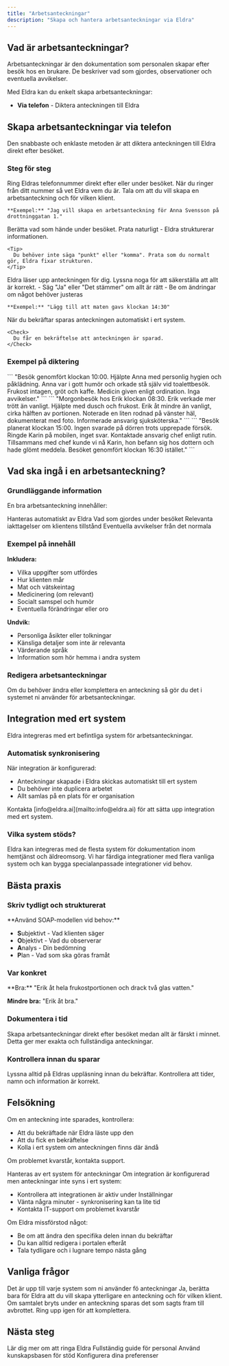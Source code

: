 ```yaml
---
title: "Arbetsanteckningar"
description: "Skapa och hantera arbetsanteckningar via Eldra"
---
```


## Vad är arbetsanteckningar?

Arbetsanteckningar är den dokumentation som personalen skapar efter besök hos en brukare. De beskriver vad som gjordes, observationer och eventuella avvikelser.

Med Eldra kan du enkelt skapa arbetsanteckningar:

- **Via telefon** - Diktera anteckningen till Eldra

## Skapa arbetsanteckningar via telefon

Den snabbaste och enklaste metoden är att diktera anteckningen till Eldra direkt efter besöket.

### Steg för steg

<Steps>
  <Step title="Ring Eldra">
    Ring Eldras telefonnummer direkt efter eller under besöket.
  </Step>
  <Step title="Eldra vet vem du är">
    När du ringer från ditt nummer så vet Eldra vem du är.
  </Step>
  <Step title="Be om att skapa arbetsanteckning">
    Tala om att du vill skapa en arbetsanteckning och för vilken klient.

    **Exempel:** "Jag vill skapa en arbetsanteckning för Anna Svensson på drottninggatan 1."
  </Step>
  <Step title="Diktera anteckningen">
    Berätta vad som hände under besöket. Prata naturligt - Eldra strukturerar informationen.

    <Tip>
      Du behöver inte säga "punkt" eller "komma". Prata som du normalt gör, Eldra fixar strukturen.
    </Tip>
  </Step>
  <Step title="Lyssna på uppläsning">
    Eldra läser upp anteckningen för dig. Lyssna noga för att säkerställa att allt är korrekt.
  </Step>
  <Step title="Bekräfta eller ändra">
    - Säg "Ja" eller "Det stämmer" om allt är rätt
    - Be om ändringar om något behöver justeras

    **Exempel:** "Lägg till att maten gavs klockan 14:30"
  </Step>
  <Step title="Spara">
    När du bekräftar sparas anteckningen automatiskt i ert system.

    <Check>
      Du får en bekräftelse att anteckningen är sparad.
    </Check>
  </Step>
</Steps>

### Exempel på diktering

<Tabs>
  <Tab title="Standardbesök">
    ```
    "Besök genomfört klockan 10:00. Hjälpte Anna med personlig hygien och påklädning. Anna var i gott humör och orkade stå själv vid toalettbesök. Frukost intagen, gröt och kaffe. Medicin given enligt ordination. Inga avvikelser."
    ```
  </Tab>
  <Tab title="Med observation">
    ```
    "Morgonbesök hos Erik klockan 08:30. Erik verkade mer trött än vanligt. Hjälpte med dusch och frukost. Erik åt mindre än vanligt, cirka hälften av portionen. Noterade en liten rodnad på vänster häl, dokumenterat med foto. Informerade ansvarig sjuksköterska."
    ```
  </Tab>
  <Tab title="Med avvikelse">
    ```
    "Besök planerat klockan 15:00. Ingen svarade på dörren trots upprepade försök. Ringde Karin på mobilen, inget svar. Kontaktade ansvarig chef enligt rutin. Tillsammans med chef kunde vi nå Karin, hon befann sig hos dottern och hade glömt meddela. Besöket genomfört klockan 16:30 istället."
    ```
  </Tab>
</Tabs>

## Vad ska ingå i en arbetsanteckning?

### Grundläggande information

En bra arbetsanteckning innehåller:

<CardGroup cols={2}>
  <Card title="Tid" icon="clock">
    Hanteras automatiskt av Eldra
  </Card>
  <Card title="Åtgärder" icon="hand-holding-medical">
    Vad som gjordes under besöket
  </Card>
  <Card title="Observationer" icon="eye">
    Relevanta iakttagelser om klientens tillstånd
  </Card>
  <Card title="Avvikelser" icon="exclamation-triangle">
    Eventuella avvikelser från det normala
  </Card>
</CardGroup>

### Exempel på innehåll

**Inkludera:**

- Vilka uppgifter som utfördes
- Hur klienten mår
- Mat och vätskeintag
- Medicinering (om relevant)
- Socialt samspel och humör
- Eventuella förändringar eller oro

**Undvik:**

- Personliga åsikter eller tolkningar
- Känsliga detaljer som inte är relevanta
- Värderande språk
- Information som hör hemma i andra system

### Redigera arbetsanteckningar

Om du behöver ändra eller komplettera en anteckning så gör du det i systemet ni använder för arbetsanteckningar.

## Integration med ert system

Eldra integreras med ert befintliga system för arbetsanteckningar.

### Automatisk synkronisering

När integration är konfigurerad:

- Anteckningar skapade i Eldra skickas automatiskt till ert system
- Du behöver inte duplicera arbetet
- Allt samlas på en plats för er organisation

<Info>
  Kontakta [info@eldra.ai](mailto:info@eldra.ai) för att sätta upp integration med ert system.
</Info>

### Vilka system stöds?

Eldra kan integreras med de flesta system för dokumentation inom hemtjänst och äldreomsorg. Vi har färdiga integrationer med flera vanliga system och kan bygga specialanpassade integrationer vid behov.

## Bästa praxis

### Skriv tydligt och strukturerat

<Tip>
  **Använd SOAP-modellen vid behov:**

  - **S**ubjektivt - Vad klienten säger
  - **O**bjektivt - Vad du observerar
  - **A**nalys - Din bedömning
  - **P**lan - Vad som ska göras framåt
</Tip>

### Var konkret

<Tip>
  **Bra:** "Erik åt hela frukostportionen och drack två glas vatten."

  **Mindre bra:** "Erik åt bra."
</Tip>

### Dokumentera i tid

<Tip>
  Skapa arbetsanteckningar direkt efter besöket medan allt är färskt i minnet. Detta ger mer exakta och fullständiga anteckningar.
</Tip>

### Kontrollera innan du sparar

<Tip>
  Lyssna alltid på Eldras uppläsning innan du bekräftar. Kontrollera att tider, namn och information är korrekt.
</Tip>

## Felsökning

<Accordion title="Anteckningen sparades inte">
  Om en anteckning inte sparades, kontrollera:

  - Att du bekräftade när Eldra läste upp den
  - Att du fick en bekräftelse
  - Kolla i ert system om anteckningen finns där ändå

  Om problemet kvarstår, kontakta support.
</Accordion>

<Accordion title="Kan inte redigera anteckning">
  Hanteras av ert system för anteckningar
</Accordion>

<Accordion title="Anteckning kom inte över till vårt system">
  Om integration är konfigurerad men anteckningar inte syns i ert system:

  - Kontrollera att integrationen är aktiv under Inställningar
  - Vänta några minuter - synkronisering kan ta lite tid
  - Kontakta IT-support om problemet kvarstår
</Accordion>

<Accordion title="Eldra förstod inte min diktering korrekt">
  Om Eldra missförstod något:

  - Be om att ändra den specifika delen innan du bekräftar
  - Du kan alltid redigera i portalen efteråt
  - Tala tydligare och i lugnare tempo nästa gång
</Accordion>

## Vanliga frågor

<Accordion title="Hur lång kan en arbetsanteckning vara?">
  Det är upp till varje system som ni använder fö anteckningar
</Accordion>

<Accordion title="Kan jag skapa anteckning för flera klienter i samma samtal?">
  Ja, berätta bara för Eldra att du vill skapa ytterligare en anteckning och för vilken klient.
</Accordion>

<Accordion title="Sparas anteckningar om jag tappar täckning?">
  Om samtalet bryts under en anteckning sparas det som sagts fram till avbrottet. Ring upp igen för att komplettera.
</Accordion>

## Nästa steg

<CardGroup cols={2}>
  <Card title="Telefonsamtal" icon="phone" href="/help/phone-calls">
    Lär dig mer om att ringa Eldra
  </Card>
  <Card title="För personal" icon="user-nurse" href="/help/for-staff">
    Fullständig guide för personal
  </Card>
  <Card title="Kunskapsbas" icon="book" href="/help/knowledge-base">
    Använd kunskapsbasen för stöd
  </Card>
  <Card title="Inställningar" icon="gear" href="/help/settings">
    Konfigurera dina preferenser
  </Card>
</CardGroup>